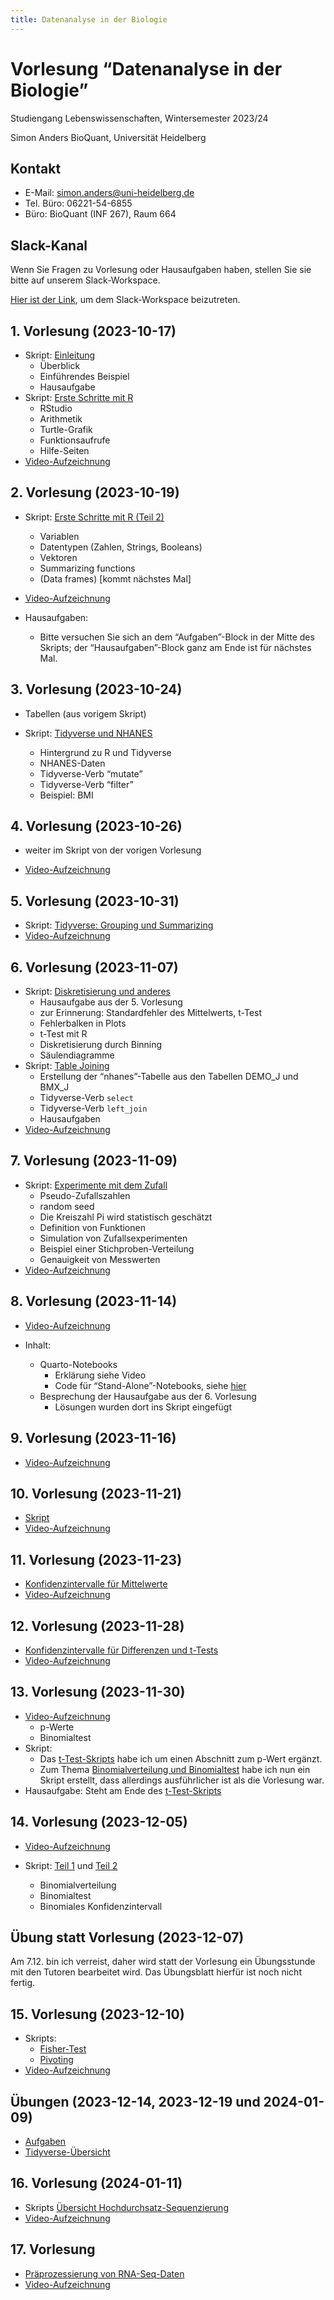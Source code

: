 ```yaml
---
title: Datenanalyse in der Biologie
---
```


# Vorlesung "Datenanalyse in der Biologie"

Studiengang Lebenswissenschaften, Wintersemester 2023/24

Simon Anders 
BioQuant, Universität Heidelberg

## Kontakt

- E-Mail: [simon.anders@uni-heidelberg.de](mailto:simon.anders@uni-heidelberg.de)
- Tel. Büro: 06221-54-6855
- Büro: BioQuant (INF 267), Raum 664

## Slack-Kanal

Wenn Sie Fragen zu Vorlesung oder Hausaufgaben haben,
stellen Sie sie bitte auf unserem Slack-Workspace.

[Hier ist der Link](https://join.slack.com/t/datenanalyse-2324/shared_invite/zt-26uu6cib4-jKabBKFrUhdpH_6gI5b6Fg), um dem Slack-Workspace beizutreten.

## 1. Vorlesung (2023-10-17)

- Skript: [Einleitung](lecture_1.html)
  - Überblick
  - Einführendes Beispiel
  - Hausaufgabe
  
- Skript: [Erste Schritte mit R](lecture_1_first_steps_with_r.html)
  - RStudio
  - Arithmetik
  - Turtle-Grafik
  - Funktionsaufrufe
  - Hilfe-Seiten
  
- [Video-Aufzeichnung](https://youtu.be/MjsbbwuwVSg)

## 2. Vorlesung (2023-10-19)

- Skript: [Erste Schritte mit R (Teil 2)](first_steps_part_2.html)
  - Variablen
  - Datentypen (Zahlen, Strings, Booleans)
  - Vektoren
  - Summarizing functions
  - (Data frames)  [kommt nächstes Mal]

- [Video-Aufzeichnung](https://youtu.be/nB-i08IA-3M)

- Hausaufgaben:
  - Bitte versuchen Sie sich an dem "Aufgaben"-Block in der Mitte des Skripts; der "Hausaufgaben"-Block ganz am Ende ist für nächstes Mal.

## 3. Vorlesung (2023-10-24)  

- Tabellen (aus vorigem Skript)

- Skript: [Tidyverse und NHANES](tidyverse_1.html)
  - Hintergrund zu R und Tidyverse
  - NHANES-Daten
  - Tidyverse-Verb "mutate"  
  - Tidyverse-Verb "filter"
  - Beispiel: BMI
  
## 4. Vorlesung (2023-10-26)    
  
- weiter im Skript von der vorigen Vorlesung  
  
- [Video-Aufzeichnung](https://youtu.be/-S_d9L5IAKw)  

## 5. Vorlesung (2023-10-31)    
  
- Skript: [Tidyverse: Grouping und Summarizing](tidyverse_group_by_and_summarise.html)
- [Video-Aufzeichnung](https://youtu.be/-kitjlamb_M)

## 6. Vorlesung (2023-11-07)

- Skript: [Diskretisierung und anderes](diskretisierung.html)
  - Hausaufgabe aus der 5. Vorlesung
  - zur Erinnerung: Standardfehler des Mittelwerts, t-Test
  - Fehlerbalken in Plots
  - t-Test mit R
  - Diskretisierung durch Binning
  - Säulendiagramme
  
- Skript: [Table Joining](left_join.html)  
  - Erstellung der "nhanes"-Tabelle aus den Tabellen DEMO_J und BMX_J
  - Tidyverse-Verb `select` 
  - Tidyverse-Verb `left_join`
  - Hausaufgaben
  
- [Video-Aufzeichnung](https://youtu.be/XV7wt6fNm48)  

## 7. Vorlesung (2023-11-09)

- Skript: [Experimente mit dem Zufall](experimenting_with_randomness.html)
  - Pseudo-Zufallszahlen
  - random seed
  - Die Kreiszahl Pi wird statistisch geschätzt
  - Definition von Funktionen
  - Simulation von Zufallsexperimenten
  - Beispiel einer Stichproben-Verteilung
  - Genauigkeit von Messwerten
  
- [Video-Aufzeichnung](https://youtu.be/lLYGHSSK4xg)

## 8. Vorlesung (2023-11-14)

- [Video-Aufzeichnung](https://youtu.be/R5NSLkzS0Bo)

- Inhalt:
  - Quarto-Notebooks
    - Erklärung siehe Video
    - Code für "Stand-Alone"-Notebooks, siehe [hier](https://hackmd.io/@simon-anders/HkVpu1koj)
  - Besprechung der Hausaufgabe aus der 6. Vorlesung
     - Lösungen wurden dort ins Skript eingefügt
     
## 9. Vorlesung (2023-11-16)

- [Video-Aufzeichnung](https://youtu.be/_alJjmQiyoY)

## 10. Vorlesung (2023-11-21)

- [Skript](norm2.html)
- [Video-Aufzeichnung](https://youtu.be/PGaBccIEw0E)
  
## 11. Vorlesung (2023-11-23)

- [Konfidenzintervalle für Mittelwerte](confint.html)
- [Video-Aufzeichnung](https://youtu.be/iZEdPxkKvmA)

## 12. Vorlesung (2023-11-28)

- [Konfidenzintervalle für Differenzen und t-Tests](ttest.html)
- [Video-Aufzeichnung](https://youtu.be/mLfHauS34Vo)

## 13. Vorlesung (2023-11-30)

- [Video-Aufzeichnung](https://youtu.be/LLWE3NGHzmU)
  - p-Werte
  - Binomialtest
  
- Skript:
  - Das [t-Test-Skripts](ttest.html) habe ich um einen Abschnitt zum p-Wert ergänzt.
  - Zum Thema [Binomialverteilung und Binomialtest](binom.html) habe ich nun ein Skript erstellt, dass allerdings ausführlicher ist als die Vorlesung war. 
  
- Hausaufgabe: Steht am Ende des [t-Test-Skripts](ttest.html)  

## 14. Vorlesung (2023-12-05)

- [Video-Aufzeichnung](https://youtu.be/fQvCHSWmv3I)

- Skript: [Teil 1](binom.html) und [Teil 2](binom_ci.html)
  - Binomialverteilung
  - Binomialtest
  - Binomiales Konfidenzintervall

## Übung statt Vorlesung (2023-12-07)

Am 7.12. bin ich verreist, daher wird statt der Vorlesung ein Übungsstunde mit den Tutoren bearbeitet wird. Das Übungsblatt hierfür ist noch nicht fertig.

## 15. Vorlesung (2023-12-10)

- Skripts:
  - [Fisher-Test](fisher_test.html)
  - [Pivoting](pivoting.html)
  
- [Video-Aufzeichnung](https://youtu.be/qODjWFiiuzE)  

## Übungen (2023-12-14, 2023-12-19 und 2024-01-09)

- [Aufgaben](uebungen.html)
- [Tidyverse-Übersicht](uebersicht.html)


## 16. Vorlesung (2024-01-11)

- Skripts [Übersicht Hochdurchsatz-Sequenzierung](seq_intro.html)
- [Video-Aufzeichnung](https://youtu.be/MkuXPCcnavY)  

## 17. Vorlesung

- [Präprozessierung von RNA-Seq-Daten](alignment.html)
- [Video-Aufzeichnung](https://youtu.be/ef62F3XbVZs)  
